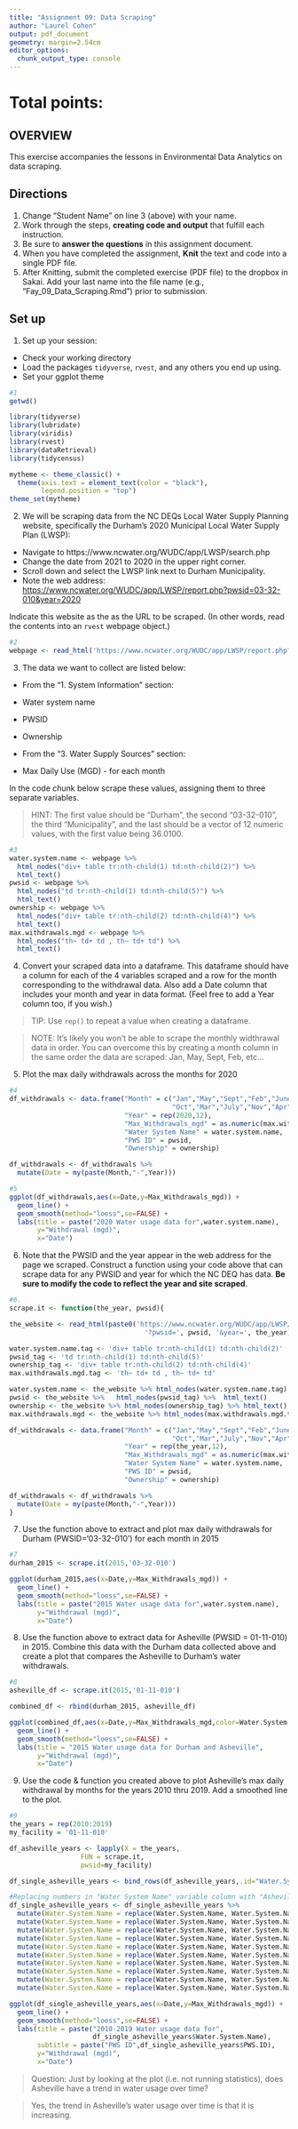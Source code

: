 ```yaml
---
title: "Assignment 09: Data Scraping"
author: "Laurel Cohen"
output: pdf_document
geometry: margin=2.54cm
editor_options: 
  chunk_output_type: console
---
```


# Total points:

## OVERVIEW

This exercise accompanies the lessons in Environmental Data Analytics on data scraping. 

## Directions
1. Change "Student Name" on line 3 (above) with your name.
2. Work through the steps, **creating code and output** that fulfill each instruction.
3. Be sure to **answer the questions** in this assignment document.
4. When you have completed the assignment, **Knit** the text and code into a single PDF file.
5. After Knitting, submit the completed exercise (PDF file) to the dropbox in Sakai. Add your last name into the file name (e.g., "Fay_09_Data_Scraping.Rmd") prior to submission.


## Set up 
1. Set up your session:

* Check your working directory
* Load the packages `tidyverse`, `rvest`, and any others you end up using.
* Set your ggplot theme

```r
#1
getwd()

library(tidyverse)
library(lubridate)
library(viridis)
library(rvest)
library(dataRetrieval)
library(tidycensus)

mytheme <- theme_classic() +
  theme(axis.text = element_text(color = "black"), 
        legend.position = "top")
theme_set(mytheme)
```

2. We will be scraping data from the NC DEQs Local Water Supply Planning website, specifically the Durham's 2020 Municipal Local Water Supply Plan (LWSP): 
 * Navigate to https://www.ncwater.org/WUDC/app/LWSP/search.php
 * Change the date from 2021 to 2020 in the upper right corner.
 * Scroll down and select the LWSP link next to Durham Municipality. 
 * Note the web address: <https://www.ncwater.org/WUDC/app/LWSP/report.php?pwsid=03-32-010&year=2020>

Indicate this website as the as the URL to be scraped. (In other words, read the contents into an `rvest` webpage object.)

```r
#2
webpage <- read_html('https://www.ncwater.org/WUDC/app/LWSP/report.php?pwsid=03-32-010&year=2020')

```

3. The data we want to collect are listed below:

* From the "1. System Information" section:
 * Water system name
 * PWSID
 * Ownership
 
* From the "3. Water Supply Sources" section:
 * Max Daily Use (MGD) - for each month

In the code chunk below scrape these values, assigning them to three separate variables.

>HINT: The first value should be "Durham", the second "03-32-010", the third "Municipality", and the last should be a vector of 12 numeric values, with the first value being 36.0100.

```r
#3
water.system.name <- webpage %>% 
  html_nodes("div+ table tr:nth-child(1) td:nth-child(2)") %>% 
  html_text()
pwsid <- webpage %>% 
  html_nodes("td tr:nth-child(1) td:nth-child(5)") %>% 
  html_text()
ownership <- webpage %>% 
  html_nodes("div+ table tr:nth-child(2) td:nth-child(4)") %>% 
  html_text()
max.withdrawals.mgd <- webpage %>% 
  html_nodes("th~ td+ td , th~ td+ td") %>% 
  html_text()

```


4. Convert your scraped data into a dataframe. This dataframe should have a column for each of the 4 variables scraped and a row for the month corresponding to the withdrawal data. Also add a Date column that includes your month and year in data format. (Feel free to add a Year column too, if you wish.)

>TIP: Use `rep()` to repeat a value when creating a dataframe.

>NOTE: It's likely you won't be able to scrape the monthly widthrawal data in order. You can overcome this by creating a month column in the same order the data are scraped: Jan, May, Sept, Feb, etc...

5. Plot the max daily withdrawals across the months for 2020

```r
#4
df_withdrawals <- data.frame("Month" = c("Jan","May","Sept","Feb","June",
                                         "Oct","Mar","July","Nov","Apr","Aug","Dec"),
                             "Year" = rep(2020,12),
                             "Max_Withdrawals_mgd" = as.numeric(max.withdrawals.mgd),
                             "Water System Name" = water.system.name,
                             "PWS ID" = pwsid,
                             "Ownership" = ownership)

df_withdrawals <- df_withdrawals %>% 
  mutate(Date = my(paste(Month,"-",Year)))

#5
ggplot(df_withdrawals,aes(x=Date,y=Max_Withdrawals_mgd)) + 
  geom_line() + 
  geom_smooth(method="loess",se=FALSE) +
  labs(title = paste("2020 Water usage data for",water.system.name),
       y="Withdrawal (mgd)",
       x="Date")

```

6. Note that the PWSID and the year appear in the web address for the page we scraped. Construct a function using your code above that can scrape data for any PWSID and year for which the NC DEQ has data. **Be sure to modify the code to reflect the year and site scraped**.

```r
#6.
scrape.it <- function(the_year, pwsid){

the_website <- read_html(paste0('https://www.ncwater.org/WUDC/app/LWSP/report.php', 
                                  '?pwsid=', pwsid, '&year=', the_year))

water.system.name.tag <- 'div+ table tr:nth-child(1) td:nth-child(2)'
pwsid_tag <- 'td tr:nth-child(1) td:nth-child(5)'
ownership_tag <- 'div+ table tr:nth-child(2) td:nth-child(4)'
max.withdrawals.mgd.tag <- 'th~ td+ td , th~ td+ td'

water.system.name <- the_website %>% html_nodes(water.system.name.tag) %>% html_text()
pwsid <- the_website %>%   html_nodes(pwsid_tag) %>%  html_text()
ownership <- the_website %>% html_nodes(ownership_tag) %>% html_text()
max.withdrawals.mgd <- the_website %>% html_nodes(max.withdrawals.mgd.tag) %>% html_text()

df_withdrawals <- data.frame("Month" = c("Jan","May","Sept","Feb","June",
                                         "Oct","Mar","July","Nov","Apr","Aug","Dec"),
                             "Year" = rep(the_year,12),
                             "Max_Withdrawals_mgd" = as.numeric(max.withdrawals.mgd),
                             "Water System Name" = water.system.name,
                             "PWS ID" = pwsid,
                             "Ownership" = ownership)

df_withdrawals <- df_withdrawals %>% 
  mutate(Date = my(paste(Month,"-",Year)))
}

```

7. Use the function above to extract and plot max daily withdrawals for Durham (PWSID='03-32-010') for each month in 2015

```r
#7
durham_2015 <- scrape.it(2015,'03-32-010')

ggplot(durham_2015,aes(x=Date,y=Max_Withdrawals_mgd)) + 
  geom_line() + 
  geom_smooth(method="loess",se=FALSE) +
  labs(title = paste("2015 Water usage data for",water.system.name),
       y="Withdrawal (mgd)",
       x="Date")

```

8. Use the function above to extract data for Asheville (PWSID = 01-11-010) in 2015. Combine this data with the Durham data collected above and create a plot that compares the Asheville to Durham's water withdrawals.

```r
#8
asheville_df <- scrape.it(2015,'01-11-010')

combined_df <- rbind(durham_2015, asheville_df)

ggplot(combined_df,aes(x=Date,y=Max_Withdrawals_mgd,color=Water.System.Name)) + 
  geom_line() +
  geom_smooth(method="loess",se=FALSE) +
  labs(title = "2015 Water usage data for Durham and Asheville",
       y="Withdrawal (mgd)",
       x="Date")

```


9. Use the code & function you created above to plot Asheville's max daily withdrawal by months for the years 2010 thru 2019. Add a smoothed line to the plot.

```r
#9
the_years = rep(2010:2019)
my_facility = '01-11-010'

df_asheville_years <- lapply(X = the_years,
                  FUN = scrape.it,
                  pwsid=my_facility)

df_single_asheville_years <- bind_rows(df_asheville_years,.id="Water.System.Name")

#Replacing numbers in "Water System Name" variable column with "Asheville"
df_single_asheville_years <- df_single_asheville_years %>% 
  mutate(Water.System.Name = replace(Water.System.Name, Water.System.Name == 1, "Asheville")) %>% 
  mutate(Water.System.Name = replace(Water.System.Name, Water.System.Name == 2, "Asheville")) %>% 
  mutate(Water.System.Name = replace(Water.System.Name, Water.System.Name == 3, "Asheville")) %>% 
  mutate(Water.System.Name = replace(Water.System.Name, Water.System.Name == 4, "Asheville")) %>% 
  mutate(Water.System.Name = replace(Water.System.Name, Water.System.Name == 5, "Asheville")) %>% 
  mutate(Water.System.Name = replace(Water.System.Name, Water.System.Name == 6, "Asheville")) %>% 
  mutate(Water.System.Name = replace(Water.System.Name, Water.System.Name == 7, "Asheville")) %>% 
  mutate(Water.System.Name = replace(Water.System.Name, Water.System.Name == 8, "Asheville")) %>% 
  mutate(Water.System.Name = replace(Water.System.Name, Water.System.Name == 9, "Asheville")) %>% 
  mutate(Water.System.Name = replace(Water.System.Name, Water.System.Name == 10, "Asheville"))

ggplot(df_single_asheville_years,aes(x=Date,y=Max_Withdrawals_mgd)) + 
  geom_line() + 
  geom_smooth(method="loess",se=FALSE) +
  labs(title = paste("2010-2019 Water usage data for",
                     df_single_asheville_years$Water.System.Name),
       subtitle = paste("PWS ID",df_single_asheville_years$PWS.ID),
       y="Withdrawal (mgd)",
       x="Date")

```

>Question: Just by looking at the plot (i.e. not running statistics), does Asheville have a trend in water usage over time?

>Yes, the trend in Asheville's water usage over time is that it is increasing.